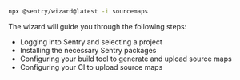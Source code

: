 ```bash
npx @sentry/wizard@latest -i sourcemaps
```

The wizard will guide you through the following steps:

- Logging into Sentry and selecting a project
- Installing the necessary Sentry packages
- Configuring your build tool to generate and upload source maps
- Configuring your CI to upload source maps
